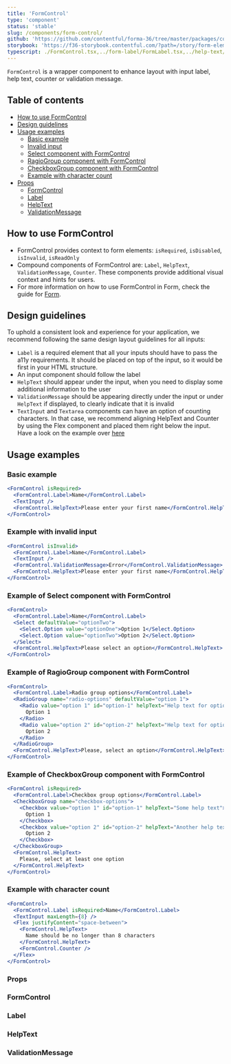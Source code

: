 ```yaml
---
title: 'FormControl'
type: 'component'
status: 'stable'
slug: /components/form-control/
github: 'https://github.com/contentful/forma-36/tree/master/packages/components/forms/src/form-control'
storybook: 'https://f36-storybook.contentful.com/?path=/story/form-elements-form-control--basic'
typescript: ./FormControl.tsx,../form-label/FormLabel.tsx,../help-text/HelpText.tsx,../validation-message/ValidationMessage.tsx
---
```


`FormControl` is a wrapper component to enhance layout with input label, help text, counter or validation message.

## Table of contents

- [How to use FormControl](#how-to-use-formcontrol)
- [Design guidelines](#design-guidelines)
- [Usage examples](#usage-examples)
  - [Basic example](#basic-example)
  - [Invalid input](#example-with-invalid-input)
  - [Select component with FormControl](#example-of-select-component-with-formcontrol)
  - [RagioGroup component with FormControl](#example-of-ragiogroup-component-with-formcontrol)
  - [CheckboxGroup component with FormControl](#example-of-checkboxgroup-component-with-formcontrol)
  - [Example with character count](#example-with-character-count)
- [Props](#Props)
  - [FormControl](#formcontrol)
  - [Label](#label)
  - [HelpText](#helptext)
  - [ValidationMessage](#validationmessage)

## How to use FormControl

- FormControl provides context to form elements: `isRequired`, `isDisabled`, `isInvalid`, `isReadOnly`
- Compound components of FormControl are: `Label`, `HelpText`, `ValidationMessage`, `Counter`. These components provide additional visual context and hints for users.
- For more information on how to use FormControl in Form, check the guide for [Form](/components/form).

## Design guidelines

To uphold a consistent look and experience for your application, we recommend following the same design layout guidelines for all inputs:

- `Label` is a required element that all your inputs should have to pass the a11y requirements. It should be placed on top of the input, so it would be first in your HTML structure.
- An input component should follow the label
- `HelpText` should appear under the input, when you need to display some additional information to the user
- `ValidationMessage` should be appearing directly under the input or under `HelpText` if displayed, to clearly indicate that it is invalid
- `TextInput` and `Textarea` components can have an option of counting characters. In that case, we recommend aligning HelpText and Counter by using the Flex component and placed them right below the input. Have a look on the example over [here](#example-with-character-count)

## Usage examples

### Basic example

```jsx
<FormControl isRequired>
  <FormControl.Label>Name</FormControl.Label>
  <TextInput />
  <FormControl.HelpText>Please enter your first name</FormControl.HelpText>
</FormControl>
```

### Example with invalid input

```jsx
<FormControl isInvalid>
  <FormControl.Label>Name</FormControl.Label>
  <TextInput />
  <FormControl.ValidationMessage>Error</FormControl.ValidationMessage>
  <FormControl.HelpText>Please enter your first name</FormControl.HelpText>
</FormControl>
```

### Example of Select component with FormControl

```jsx
<FormControl>
  <FormControl.Label>Name</FormControl.Label>
  <Select defaultValue="optionTwo">
    <Select.Option value="optionOne">Option 1</Select.Option>
    <Select.Option value="optionTwo">Option 2</Select.Option>
  </Select>
  <FormControl.HelpText>Please select an option</FormControl.HelpText>
</FormControl>
```

### Example of RagioGroup component with FormControl

```jsx
<FormControl>
  <FormControl.Label>Radio group options</FormControl.Label>
  <RadioGroup name="radio-options" defaultValue="option 1">
    <Radio value="option 1" id="option-1" helpText="Help text for option 1">
      Option 1
    </Radio>
    <Radio value="option 2" id="option-2" helpText="Help text for option 2">
      Option 2
    </Radio>
  </RadioGroup>
  <FormControl.HelpText>Please, select an option</FormControl.HelpText>
</FormControl>
```

### Example of CheckboxGroup component with FormControl

```jsx
<FormControl isRequired>
  <FormControl.Label>Checkbox group options</FormControl.Label>
  <CheckboxGroup name="checkbox-options">
    <Checkbox value="option 1" id="option-1" helpText="Some help text">
      Option 1
    </Checkbox>
    <Checkbox value="option 2" id="option-2" helpText="Another help text">
      Option 2
    </Checkbox>
  </CheckboxGroup>
  <FormControl.HelpText>
    Please, select at least one option
  </FormControl.HelpText>
</FormControl>
```

### Example with character count

```jsx
<FormControl>
  <FormControl.Label isRequired>Name</FormControl.Label>
  <TextInput maxLength={8} />
  <Flex justifyContent="space-between">
    <FormControl.HelpText>
      Name should be no longer than 8 characters
    </FormControl.HelpText>
    <FormControl.Counter />
  </Flex>
</FormControl>
```

### Props


### FormControl

<Props of="FormControl" />

### Label

<Props of="FormLabel" />

### HelpText

<Props of="HelpText" />

### ValidationMessage

<Props of="ValidationMessage" />
